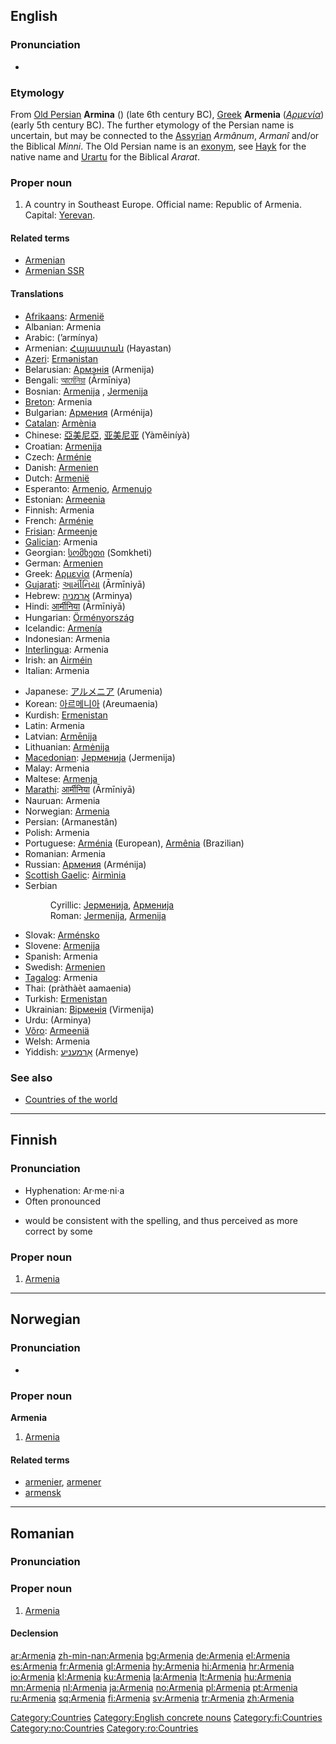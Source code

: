 {{see|armenia}}
==English==
{{wikipedia}}

===Pronunciation===
*{{IPA|/ɑː'miːniə/}}

===Etymology===
From [[w:Old Persian|Old Persian]] '''Armina''' ({{fa-Arab|ارمينَه}}) (late 6th century BC), [[w:Ancient Greek|Greek]] '''Armenia''' (''[[Αρμενία]]'') (early 5th century BC). The further etymology of the Persian name is uncertain, but may be connected to the [[Assyrian]] ''Armânum'', ''Armanî'' and/or the Biblical ''Minni''. The Old Persian name is an [[exonym]], see [[w:Hayk|Hayk]] for the native name and [[w:Urartu|Urartu]] for the Biblical ''Ararat''.

===Proper noun===
{{en-proper noun}}

# A country in Southeast Europe. Official name: Republic of Armenia. Capital: [[Yerevan]].

====Related terms====
* [[Armenian]]
* [[Armenian SSR]]

====Translations====
{{top}}
* [[Afrikaans]]: [[Armenië]]
* Albanian: Armenia
* Arabic: {{ARchar|[[ارمينيا]]}} (’armínya) {{f}}
* Armenian: [[Հայաստան]] (Hayastan)
* [[Azeri]]: [[Ermənistan]]
* Belarusian: [[Армэнія]] (Armenija) {{f}}
* Bengali: [[আর্মেনিয়া]] (Ārmīniya)
* Bosnian: [[Armenija]] {{f}}, [[Jermenija]] {{f}}
* [[Breton]]: Armenia
* Bulgarian: [[Армения]] (Arménija) {{f}}
* [[Catalan]]: [[Armènia]]
* Chinese: [[亞美尼亞]], [[亚美尼亚]] (Yàměiníyà)
* Croatian: [[Armenija]] {{f}}
* Czech: [[Arménie]] {{f}}
* Danish: [[Armenien]]
* Dutch: [[Armenië]]
* Esperanto: [[Armenio]], [[Armenujo]]
* Estonian: [[Armeenia]]
* Finnish: Armenia
* French: [[Arménie]] {{f}}
* [[Frisian]]: [[Armeenje]]
* [[Galician]]: Armenia {{f}}
* Georgian: [[სომხეთი]] (Somkheti)
* German: [[Armenien]] {{n}}
* Greek: [[Αρμενία]] (Armenía) {{f}}
* [[Gujarati]]: [[આર્મીનિયા]] (Ārmīniyā)
* Hebrew: [[ארמניה]] (Arminya) {{f}}
* Hindi: [[आर्मीनिया]] (Ārmīniyā)
* Hungarian: [[Örményország]]
* Icelandic: [[Armenía]]
* Indonesian: Armenia
* [[Interlingua]]: Armenia
* Irish: an [[Airméin]]
* Italian: Armenia {{f}}
{{mid}}
* Japanese: [[アルメニア]] (Arumenia)
* Korean: [[아르메니아]] (Areumaenia)
* Kurdish: [[Ermenistan]] {{f}}
* Latin: Armenia {{f}}
* Latvian: [[Armēnija]]
* Lithuanian: [[Armėnija]]
* [[Macedonian]]: [[Јерменија]] (Jermenija) {{f}}
* Malay: Armenia
* Maltese: [[Armenja]]
* [[Marathi]]: [[आर्मीनिया]] (Ārmīniyā)
* Nauruan: Armenia
* Norwegian: [[#Norwegian|Armenia]]
* Persian: {{FAchar|[[ارمنستان]]}} (Armanestân)
* Polish: Armenia {{f}}
* Portuguese: [[Arménia]] (European), [[Armênia]] (Brazilian) {{f}}
* Romanian: Armenia {{f}}
* Russian: [[Армения]] (Arménija) {{f}}
* [[Scottish Gaelic]]: [[Airmìnia]]
* Serbian
*: Cyrillic: [[Јерменија]], [[Арменија]] {{f}}
*: Roman: [[Jermenija]], [[Armenija]] {{f}}
* Slovak: [[Arménsko]]
* Slovene: [[Armenija]] {{f}}
* Spanish: Armenia {{f}}
* Swedish: [[Armenien]]
* [[Tagalog]]: Armenia
* Thai: {{THchar|[[ประเทศอาร์เมเนีย]]}} (pràthàèt aamaenia)
* Turkish: [[Ermenistan]]
* Ukrainian: [[Вірменія]] (Virmenija) {{f}}
* Urdu: {{URchar|[[آرمینیا]]}} (Arminya)
* [[Võro]]: [[Armeeniä]]
* Welsh: Armenia
* Yiddish: [[אַרמעניע]] (Armenye)
{{bottom}}

===See also===
* [[Appendix:Countries of the world|Countries of the world]]

[[Category:Countries]]
[[Category:English concrete nouns]]

----

==Finnish==
{{wikipedia|lang=fi}}

===Pronunciation===
* Hyphenation: Ar·me·ni·a
* Often pronounced {{IPA|/ˈɑrmeːniɑ/}}
* {{IPA|/ˈɑrmeniɑ/}} would be consistent with the spelling, and thus perceived as more correct by some

===Proper noun===
{{fi-noun|proper=true|Armeni|type=kulkija}}

# [[#English|Armenia]]

[[Category:fi:Countries]]

----

==Norwegian==

===Pronunciation===
* {{IPA|/ɑɾmɛːnjɑ/}}

===Proper noun===
'''Armenia'''

# [[#English|Armenia]]

====Related terms====
* [[armenier]], [[armener]]
* [[armensk]]

[[Category:no:Countries]]

----

==Romanian==

===Pronunciation===
{{IPA|[ar'me.ni.a]|lang=ro}}

===Proper noun===
{{infl|ro|proper noun|g=f}}

# [[#English|Armenia]]

====Declension====
{{ro-country|g=f|Armeniei}}

[[Category:ro:Countries]]

[[ar:Armenia]]
[[zh-min-nan:Armenia]]
[[bg:Armenia]]
[[de:Armenia]]
[[el:Armenia]]
[[es:Armenia]]
[[fr:Armenia]]
[[gl:Armenia]]
[[hy:Armenia]]
[[hi:Armenia]]
[[hr:Armenia]]
[[io:Armenia]]
[[kl:Armenia]]
[[ku:Armenia]]
[[la:Armenia]]
[[lt:Armenia]]
[[hu:Armenia]]
[[mn:Armenia]]
[[nl:Armenia]]
[[ja:Armenia]]
[[no:Armenia]]
[[pl:Armenia]]
[[pt:Armenia]]
[[ru:Armenia]]
[[sq:Armenia]]
[[fi:Armenia]]
[[sv:Armenia]]
[[tr:Armenia]]
[[zh:Armenia]]